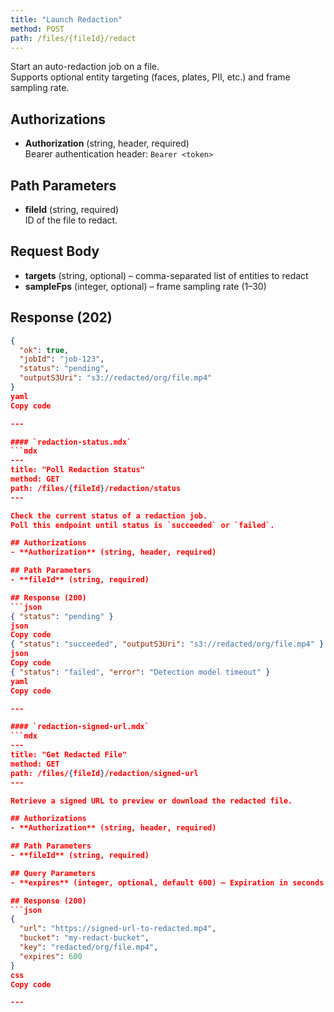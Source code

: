 ```yaml
---
title: "Launch Redaction"
method: POST
path: /files/{fileId}/redact
---
```


Start an auto-redaction job on a file.  
Supports optional entity targeting (faces, plates, PII, etc.) and frame sampling rate.

## Authorizations
- **Authorization** (string, header, required)  
  Bearer authentication header: `Bearer <token>`

## Path Parameters
- **fileId** (string, required)  
  ID of the file to redact.

## Request Body
- **targets** (string, optional) – comma-separated list of entities to redact  
- **sampleFps** (integer, optional) – frame sampling rate (1–30)

## Response (202)
```json
{
  "ok": true,
  "jobId": "job-123",
  "status": "pending",
  "outputS3Uri": "s3://redacted/org/file.mp4"
}
yaml
Copy code

---

#### `redaction-status.mdx`
```mdx
---
title: "Poll Redaction Status"
method: GET
path: /files/{fileId}/redaction/status
---

Check the current status of a redaction job.  
Poll this endpoint until status is `succeeded` or `failed`.

## Authorizations
- **Authorization** (string, header, required)

## Path Parameters
- **fileId** (string, required)

## Response (200)
```json
{ "status": "pending" }
json
Copy code
{ "status": "succeeded", "outputS3Uri": "s3://redacted/org/file.mp4" }
json
Copy code
{ "status": "failed", "error": "Detection model timeout" }
yaml
Copy code

---

#### `redaction-signed-url.mdx`
```mdx
---
title: "Get Redacted File"
method: GET
path: /files/{fileId}/redaction/signed-url
---

Retrieve a signed URL to preview or download the redacted file.

## Authorizations
- **Authorization** (string, header, required)

## Path Parameters
- **fileId** (string, required)

## Query Parameters
- **expires** (integer, optional, default 600) – Expiration in seconds (60–3600)

## Response (200)
```json
{
  "url": "https://signed-url-to-redacted.mp4",
  "bucket": "my-redact-bucket",
  "key": "redacted/org/file.mp4",
  "expires": 600
}
css
Copy code

---

